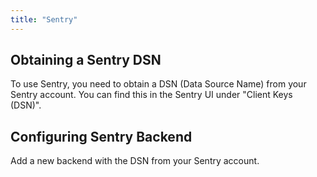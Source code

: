 ```yaml
---
title: "Sentry"
---
```


## Obtaining a Sentry DSN

To use Sentry, you need to obtain a DSN (Data Source Name) from your Sentry account.
You can find this in the Sentry UI under "Client Keys (DSN)".

## Configuring Sentry Backend

Add a new backend with the DSN from your Sentry account.